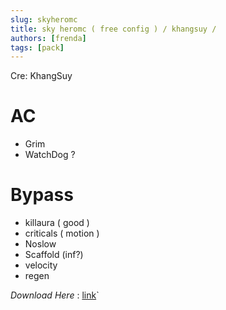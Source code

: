 ```yaml
---
slug: skyheromc
title: sky heromc ( free config ) / khangsuy /
authors: [frenda]
tags: [pack]
---
```


Cre: KhangSuy

# AC 

- Grim
- WatchDog ?

# Bypass
- killaura ( good )
- criticals ( motion )
- Noslow
- Scaffold (inf?)
- velocity
- regen

*Download Here* : [link](https://cdn.discordapp.com/attachments/1144086656396296192/1144086696586125342/khangcuclient_sky.json  )`